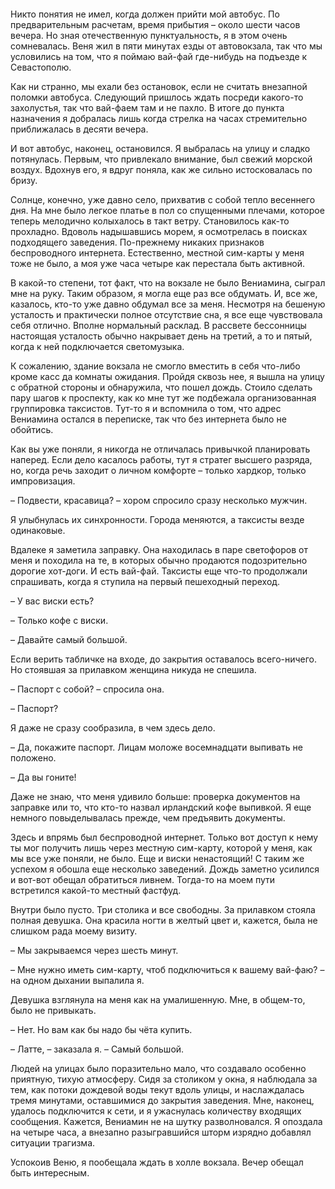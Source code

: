 # &nbsp; {#chapter-7}

Никто понятия не имел, когда должен прийти мой автобус. По предварительным расчетам, время прибытия – около шести часов вечера. Но зная отечественную пунктуальность, я в этом очень сомневалась. Веня жил в пяти минутах езды от автовокзала, так что мы условились на том, что я поймаю вай-фай где-нибудь на подъезде к Севастополю. 

Как ни странно, мы ехали без остановок, если не считать внезапной поломки автобуса. Следующий пришлось ждать посреди какого-то захолустья, так что вай-фаем там и не пахло. В итоге до пункта назначения я добралась лишь когда стрелка на часах стремительно приближалась в десяти вечера.

И вот автобус, наконец, остановился. Я выбралась на улицу и сладко потянулась. Первым, что привлекало внимание, был свежий морской воздух. Вдохнув его, я вдруг поняла, как же сильно истосковалась по бризу. 

Солнце, конечно, уже давно село, прихватив с собой тепло весеннего дня. На мне было легкое платье в пол со спущенными плечами, которое теперь мелодично колыхалось в такт ветру. Становилось как-то прохладно. Вдоволь надышавшись морем, я осмотрелась в поисках подходящего заведения. По-прежнему никаких признаков беспроводного интернета. Естественно, местной сим-карты у меня тоже не было, а моя уже часа четыре как перестала быть активной.

В какой-то степени, тот факт, что на вокзале не было Вениамина, сыграл мне на руку. Таким образом, я могла еще раз все обдумать. И, все же, казалось, кто-то уже давно обдумал все за меня. Несмотря на бешеную усталость и практически полное отсутствие сна, я все еще чувствовала себя отлично. Вполне нормальный расклад. В рассвете бессонницы настоящая усталость обычно накрывает день на третий, а то и пятый, когда к ней подключается светомузыка.

К сожалению, здание вокзала не смогло вместить в себя что-либо кроме касс да комнаты ожидания. Пройдя сквозь нее, я вышла на улицу с обратной стороны и обнаружила, что пошел дождь. Стоило сделать пару шагов к проспекту, как ко мне тут же подбежала организованная группировка таксистов. Тут-то я и вспомнила о том, что адрес Вениамина остался в переписке, так что без интернета было не обойтись.

Как вы уже поняли, я никогда не отличалась привычкой планировать наперед. Если дело касалось работы, тут я стратег высшего разряда, но, когда речь заходит о личном комфорте – только хардкор, только импровизация.

– Подвести, красавица? – хором спросило сразу несколько мужчин.

Я улыбнулась их синхронности. Города меняются, а таксисты везде одинаковые.

Вдалеке я заметила заправку. Она находилась в паре светофоров от меня и походила на те, в которых обычно продаются подозрительно дорогие хот-доги. И есть вай-фай. Таксисты еще что-то продолжали спрашивать, когда я ступила на первый пешеходный переход.

– У вас виски есть? 

– Только кофе с виски.

– Давайте самый большой.

Если верить табличке на входе, до закрытия оставалось всего-ничего. Но стоявшая за прилавком женщина никуда не спешила.

– Паспорт с собой? – спросила она.

– Паспорт?

Я даже не сразу сообразила, в чем здесь дело.

– Да, покажите паспорт. Лицам моложе восемнадцати выпивать не положено.

– Да вы гоните! 

Даже не знаю, что меня удивило больше: проверка документов на заправке или то, что кто-то назвал ирландский кофе 
выпивкой. Я еще немного повыделывалась прежде, чем предъявить документы.

Здесь и впрямь был беспроводной интернет. Только вот доступ к нему ты мог получить лишь через местную сим-карту, которой у меня, как мы все уже поняли, не было. Еще и виски ненастоящий! С таким же успехом я обошла еще несколько заведений. Дождь заметно усилился и вот-вот обещал обратиться ливнем. Тогда-то на моем пути встретился какой-то местный фастфуд.

Внутри было пусто. Три столика и все свободны. За прилавком стояла полная девушка. Она красила ногти в желтый цвет и, кажется, была не слишком рада моему визиту.

– Мы закрываемся через шесть минут.

– Мне нужно иметь сим-карту, чтоб подключиться к вашему вай-фаю? – на одном дыхании выпалила я.

Девушка взглянула на меня как на умалишенную. Мне, в общем-то, было не привыкать.

– Нет. Но вам как бы надо бы чёта купить.

– Латте, – заказала я. – Самый большой.

Людей на улицах было поразительно мало, что создавало особенно приятную, тихую атмосферу. Сидя за столиком у окна, я наблюдала за тем, как потоки дождевой воды текут вдоль улицы, и наслаждалась тремя минутами, оставшимися до закрытия заведения. Мне, наконец, удалось подключится к сети, и я ужаснулась количеству входящих сообщения. Кажется, Вениамин не на шутку разволновался. Я опоздала на четыре часа, а внезапно разыгравшийся шторм изрядно добавлял ситуации трагизма. 

Успокоив Веню, я пообещала ждать в холле вокзала. Вечер обещал быть интересным.
